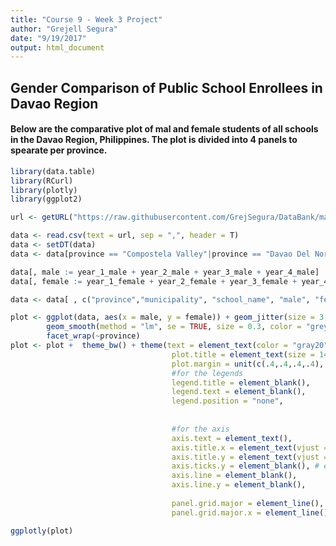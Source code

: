 ```yaml
---
title: "Course 9 - Week 3 Project"
author: "Grejell Segura"
date: "9/19/2017"
output: html_document
---
```


## Gender Comparison of Public School Enrollees in Davao Region

#### Below are the comparative plot of mal and female students of all schools in the Davao Region, Philippines. The plot is divided into 4 panels to spearate per province.

```r

library(data.table)
library(RCurl)
library(plotly)
library(ggplot2)

url <- getURL("https://raw.githubusercontent.com/GrejSegura/DataBank/master/Philippine%2520Open%2520Data/SY%202015%20ENROLMENT%20DATA%20with%20GEOLOCATIONS%20-%20SECONDARY%20(1).csv")

data <- read.csv(text = url, sep = ",", header = T)
data <- setDT(data)
data <- data[province == "Compostela Valley"|province == "Davao Del Norte"| province == "Davao Del Sur"| province == "Davao Oriental", ]

data[, male := year_1_male + year_2_male + year_3_male + year_4_male]
data[, female := year_1_female + year_2_female + year_3_female + year_4_female]

data <- data[ , c("province","municipality", "school_name", "male", "female")]

plot <- ggplot(data, aes(x = male, y = female)) + geom_jitter(size = 3, alpha = 0.5, aes(color = province)) +
        geom_smooth(method = "lm", se = TRUE, size = 0.3, color = "grey50", alpha = 0.7, show.legend = TRUE) +
        facet_wrap(~province)
plot <- plot +  theme_bw() + theme(text = element_text(color = "gray20"),
                                    plot.title = element_text(size = 14, face = "bold", vjust = 5),
                                    plot.margin = unit(c(.4,.4,.4,.4), "cm"),
                                    #for the legends
                                    legend.title = element_blank(),
                                    legend.text = element_blank(),
                                    legend.position = "none",
                                    
                                    
                                    #for the axis
                                    axis.text = element_text(),
                                    axis.title.x = element_text(vjust = 1, size = 12, face = 'bold'), # move title away from axis, size is the font size
                                    axis.title.y = element_text(vjust = 1, size = 12, face = 'bold'), # move away for axis, size is the font size
                                    axis.ticks.y = element_blank(), # element_blank() is how we remove elements
                                    axis.line = element_blank(),
                                    axis.line.y = element_blank(),
                                    
                                    panel.grid.major = element_line(),
                                    panel.grid.major.x = element_line())

ggplotly(plot)
```